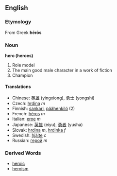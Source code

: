 == English ==
=== Etymology ===
From Greek '''hērōs'''
=== Noun ===
'''hero (heroes)'''
#Role model
#The main good male character in a work of fiction 
#Champion

==== Translations ====
*Chinese: [[英雄]] (yingxiong), [[勇士]] (yongshi)
*Czech: [[hrdina]] ''m''
*Finnish: [[sankari]], [[päähenkilö]] (2)
*French: [[héros]] ''m''
*Italian: [[eroe]] ''m''
*Japanese: [[英雄]] (eiyu), [[勇者]] (yusha)
*Slovak: [[hrdina#Slovak|hrdina]] ''m'', [[hrdinka]] ''f''
*Swedish: [[hjälte]] ''c''
*Russian: [[герой]] ''m''

=== Derived Words ===
* [[heroic]]
* [[heroism]]
